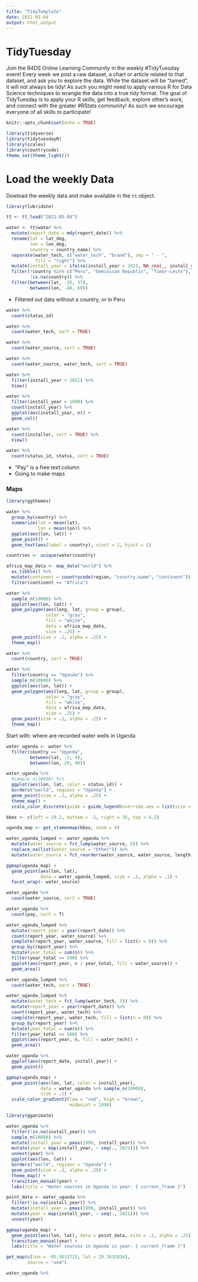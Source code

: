 ```yaml
---
title: "TidyTemplate"
date: 2021-05-04
output: html_output
---
```


# TidyTuesday

Join the R4DS Online Learning Community in the weekly #TidyTuesday event!
Every week we post a raw dataset, a chart or article related to that dataset, and ask you to explore the data.
While the dataset will be “tamed”, it will not always be tidy! As such you might need to apply various R for Data Science techniques to wrangle the data into a true tidy format.
The goal of TidyTuesday is to apply your R skills, get feedback, explore other’s work, and connect with the greater #RStats community!
As such we encourage everyone of all skills to participate!

```r

knitr::opts_chunk$set(echo = TRUE)

library(tidyverse)
library(tidytuesdayR)
library(scales)
library(countrycode)
theme_set(theme_light())
```

# Load the weekly Data

Dowload the weekly data and make available in the `tt` object.

```r
library(lubridate)

tt <- tt_load("2021-05-04")

water <- tt$water %>%
  mutate(report_date = mdy(report_date)) %>%
  rename(lat = lat_deg,
         lon = lon_deg,
         country = country_name) %>%
  separate(water_tech, c("water_tech", "brand"), sep = " - ",
           fill = "right") %>%
  mutate(install_year = ifelse(install_year > 2021, NA_real_, install_year)) %>%
  filter(!country %in% c("Peru", "Dominican Republic", "Timor-Leste"),
         !is.na(country)) %>%
  filter(between(lat, -35, 37),
         between(lon, -40, 60))
```

* Filtered out data without a country, or in Peru

```r
water %>%
  count(status_id)

water %>%
  count(water_tech, sort = TRUE)

water %>%
  count(water_source, sort = TRUE)

water %>%
  count(water_source, water_tech, sort = TRUE)
```

```r
water %>%
  filter(install_year > 2021) %>%
  View()

water %>%
  filter(install_year > 1980) %>%
  count(install_year) %>%
  ggplot(aes(install_year, n)) +
  geom_col()

water %>%
  count(installer, sort = TRUE) %>%
  View()
```

```r
water %>%
  count(status_id, status, sort = TRUE)
```

* "Pay" is a free text column
* Going to make maps

### Maps

```r
library(ggthemes)

water %>%
  group_by(country) %>%
  summarize(lat = mean(lat),
            lon = mean(lon)) %>%
  ggplot(aes(lon, lat)) +
  geom_point() +
  geom_text(aes(label = country), vjust = 1, hjust = 1)

countries <- unique(water$country)

africa_map_data <- map_data("world") %>%
  as_tibble() %>%
  mutate(continent = countrycode(region, "country.name", "continent")) %>%
  filter(continent == "Africa")

water %>%
  sample_n(10000) %>%
  ggplot(aes(lon, lat)) +
  geom_polygon(aes(long, lat, group = group),
               color = "gray",
               fill = "white",
               data = africa_map_data,
               size = .25) +
  geom_point(size = .1, alpha = .25) +
  theme_map()

water %>%
  count(country, sort = TRUE)

water %>%
  filter(country == "Uganda") %>%
  sample_n(10000) %>%
  ggplot(aes(lon, lat)) +
  geom_polygon(aes(long, lat, group = group),
               color = "gray",
               fill = "white",
               data = africa_map_data,
               size = .25) +
  geom_point(size = .1, alpha = .25) +
  theme_map()
```

Start with: where are recorded water wells in Uganda

```r
water_uganda <- water %>%
  filter(country == "Uganda",
         between(lat, -2, 4),
         between(lon, 29, 40))

water_uganda %>%
  #sample_n(20000) %>%
  ggplot(aes(lon, lat, color = status_id)) +
  borders("world", regions = "Uganda") +
  geom_point(size = .1, alpha = .25) +
  theme_map() +
  scale_color_discrete(guide = guide_legend(override.aes = list(size = 2, alpha = 1)))
```

```r
bbox <- c(left = 29.2, bottom = -2, right = 35, top = 4.2)

uganda_map <- get_stamenmap(bbox, zoom = 8)
```

```r
water_uganda_lumped <- water_uganda %>%
  mutate(water_source = fct_lump(water_source, 5)) %>%
  replace_na(list(water_source = "Other")) %>%
  mutate(water_source = fct_reorder(water_source, water_source, length, .desc = TRUE))

ggmap(uganda_map) +
  geom_point(aes(lon, lat),
             data = water_uganda_lumped, size = .1, alpha = .1) +
  facet_wrap(~ water_source)

water_uganda %>%
  count(water_source, sort = TRUE)

water_uganda %>%
  count(pay, sort = T)
```

```r
water_uganda_lumped %>%
  mutate(report_year = year(report_date)) %>%
  count(report_year, water_source) %>%
  complete(report_year, water_source, fill = list(n = 0)) %>%
  group_by(report_year) %>%
  mutate(year_total = sum(n)) %>%
  filter(year_total >= 500) %>%
  ggplot(aes(report_year, n / year_total, fill = water_source)) +
  geom_area()

water_uganda_lumped %>%
  count(water_tech, sort = TRUE)

water_uganda_lumped %>%
  mutate(water_tech = fct_lump(water_tech, 5)) %>%
  mutate(report_year = year(report_date)) %>%
  count(report_year, water_tech) %>%
  complete(report_year, water_tech, fill = list(n = 0)) %>%
  group_by(report_year) %>%
  mutate(year_total = sum(n)) %>%
  filter(year_total >= 500) %>%
  ggplot(aes(report_year, n, fill = water_tech)) +
  geom_area()
```

```r
water_uganda %>%
  ggplot(aes(report_date, install_year)) +
  geom_point()
```

```r
ggmap(uganda_map) +
  geom_point(aes(lon, lat, color = install_year),
             data = water_uganda %>% sample_n(20000),
             size = .2) +
  scale_color_gradient2(low = "red", high = "brown",
                        midpoint = 1990)

library(gganimate)

water_uganda %>%
  filter(!is.na(install_year)) %>%
  sample_n(10000) %>%
  mutate(install_year = pmax(1990, install_year)) %>%
  mutate(year = map(install_year, ~ seq(., 2021))) %>%
  unnest(year) %>%
  ggplot(aes(lon, lat)) +
  borders("world", regions = "Uganda") +
  geom_point(size = .1, alpha = .25) +
  theme_map() +
  transition_manual(year) +
  labs(title = "Water sources in Uganda in year: { current_frame }")
```

```r
point_data <- water_uganda %>%
  filter(!is.na(install_year)) %>%
  mutate(install_year = pmax(1990, install_year)) %>%
  mutate(year = map(install_year, ~ seq(., 2021))) %>%
  unnest(year)

ggmap(uganda_map) +
  geom_point(aes(lon, lat), data = point_data, size = .1, alpha = .25) +
  transition_manual(year) +
  labs(title = "Water sources in Uganda in year: { current_frame }")
```




```r
get_map(c(lon = -95.3632715, lat = 29.7632836),
        source = "osm")
```

```r
water_uganda %>%
```


